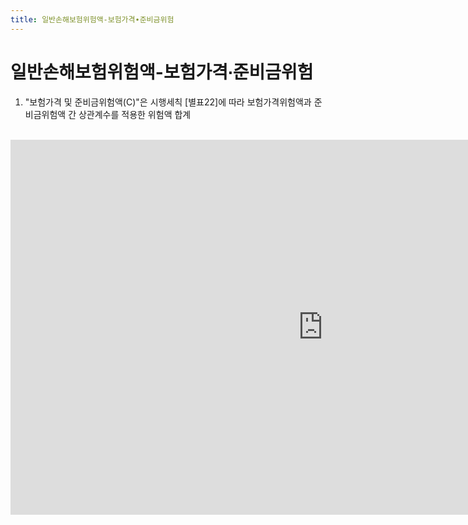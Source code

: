 ```yaml
---
title: 일반손해보험위험액-보험가격∙준비금위험
---
```

# 일반손해보험위험액-보험가격∙준비금위험

<Accordion multiple activeIndex={[]}>
<AccordionTab header="[작성 요령]">

1) "보험가격 및 준비금위험액(C)"은 시행세칙 [별표22]에 따라 보험가격위험액과 준비금위험액 간 상관계수를 적용한 위험액 합계

</AccordionTab>
</Accordion>

<br/>

<iframe width="1000" height="600" frameborder="0" scrolling="no"
src="https://onedrive.live.com/embed?resid=AB5F66CE0CF8D024%2116554&authkey=%21ACzRWZavyE-79hc&em=2
&wdAllowInteractivity=False&ActiveCell='4-1'!F10&Item='4-1'!A7:F244
&wdHideGridlines=True
&wdDownloadButton=False
&waccluster=PSG3">
</iframe>
